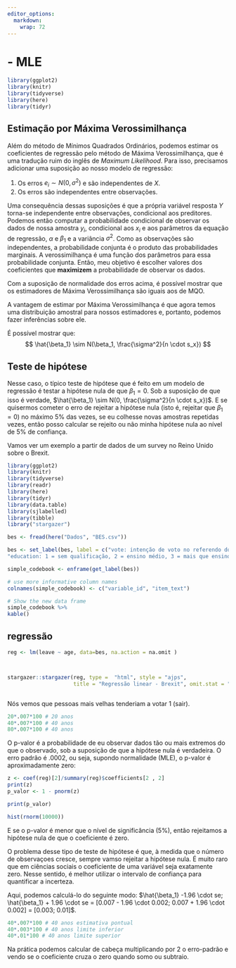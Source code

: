 ```yaml
---
editor_options: 
  markdown: 
    wrap: 72
---
```


# - MLE

```r
library(ggplot2)
library(knitr)
library(tidyverse)
library(here)
library(tidyr)
```

## Estimação por Máxima Verossimilhança

Além do método de Mínimos Quadrados Ordinários, podemos estimar os coeficientes de regressão pelo método de Máxima Verossimilhança, que é uma tradução ruim do inglês de *Maximum Likelihood*. Para isso, precisamos adicionar uma suposição ao nosso modelo de regressão:

1. Os erros $e_i \sim N(0, \sigma^2)$ e são independentes de $X$.
2. Os erros são independentes entre observações.

Uma consequência dessas suposições é que a própria variável resposta $Y$ torna-se independente entre observações, condicional aos preditores. Podemos então computar a probabilidade condicional de observar os dados de nossa amostra $y_i$, condicional aos $x_i$ e aos parâmetros da equação de regressão, $\alpha$ e $\beta_1$ e a variância $\sigma^2$. Como as observações são independentes, a probabilidade conjunta é o produto das probabilidades marginais. A verossimilhança é uma função dos parâmetros para essa probabilidade conjunta. Então, meu objetivo é escolher valores dos coeficientes que **maximizem** a probabilidade de observar os dados.

Com a suposição de normalidade dos erros acima, é possível mostrar que os estimadores de Máxima Verossimilhança são iguais aos de MQO.

A vantagem de estimar por Máxima Verossimilhança é que agora temos uma distribuição amostral para nossos estimadores e, portanto, podemos fazer inferências sobre ele.

É possível mostrar que:
$$
\hat{\beta_1} \sim N(\beta_1, \frac{\sigma^2}{n \cdot s_x})
$$

## Teste de hipótese

Nesse caso, o típico teste de hipótese que é feito em um modelo de regressão é testar a hipótese nula de que $\beta_1 = 0$. Sob a suposição de que isso é verdade, $\hat{\beta_1} \sim N(0, \frac{\sigma^2}{n \cdot s_x})$. E se quisermos cometer o erro de rejeitar a hipótese nula (isto é, rejeitar que $\beta_1 = 0$) no máximo 5% das vezes, se eu colhesse novas amostras repetidas vezes, então posso calcular se rejeito ou não minha hipótese nula ao nível de 5% de confiança.

Vamos ver um exemplo a partir de dados de um survey no Reino Unido sobre o Brexit.
```r
library(ggplot2)
library(knitr)
library(tidyverse)
library(readr)
library(here)
library(tidyr)
library(data.table)
library(sjlabelled)
library(tibble)
library("stargazer")
```

```r
bes <- fread(here("Dados", "BES.csv"))

bes <- set_label(bes, label = c("vote: intenção de voto no referendo do Brexit: 'sair', 'ficar', 'não sabe', 'não votará'", "leave: identifica quem vai votar 'sair' (1) ou 'ficar' (0). Não sabe ou não irá votar é NA",
"education: 1 = sem qualificação, 2 = ensino médio, 3 = mais que ensino médio, 4 = ensino superior, 5 = pós-graduação, NA = sem resposta", "idade"))

simple_codebook <- enframe(get_label(bes))

# use more informative column names
colnames(simple_codebook) <- c("variable_id", "item_text")

# Show the new data frame
simple_codebook %>%
kable()
```

## regressão

```r


reg <- lm(leave ~ age, data=bes, na.action = na.omit )



stargazer::stargazer(reg, type =  "html", style = "ajps",
                     title = "Regressão linear - Brexit", omit.stat = "f")



```
Nós vemos que pessoas mais velhas tenderiam a votar 1 (sair).

```r
20*.007*100 # 20 anos
40*.007*100 # 40 anos
80*.007*100 # 40 anos
```
O p-valor é a probabilidade de eu observar dados tão ou mais extremos do que o observado, sob a suposição de que a hipótese nula é verdadeira. 
O erro padrão é $.0002$, ou seja, supondo normalidade (MLE), o p-valor é aproximadamente zero:

```r
z <- coef(reg)[2]/summary(reg)$coefficients[2 , 2]
print(z)
p_valor <- 1 - pnorm(z)

print(p_valor)

hist(rnorm(10000))
```
E se o p-valor é menor que o nível de significância (5%), então rejeitamos a hipótese nula de que o coeficiente é zero.

O problema desse tipo de teste de hipótese é que, à medida que o número de observaçoes cresce, sempre vamso rejeitar a hipótese nula. É muito raro que em ciências sociais o coeficiente de uma variável seja exatamente zero. Nesse sentido, é melhor utilizar o intervalo de confiança para quantificar a incerteza.

Aqui, podemos calculá-lo do seguinte modo: $\hat{\beta_1} -1.96 \cdot se; \hat{\beta_1}  + 1.96 \cdot se = [0.007 - 1.96 \cdot 0.002; 0.007 + 1.96 \cdot 0.002] = [0.003; 0.01]$.


```r
40*.007*100 # 40 anos estimativa pontual
40*.003*100 # 40 anos limite inferior
40*.01*100 # 40 anos limite superior
```

Na prática podemos calcular de cabeça multiplicando por $2$ o erro-padrão e vendo se o coeficiente cruza o zero quando somo ou subtraio.
